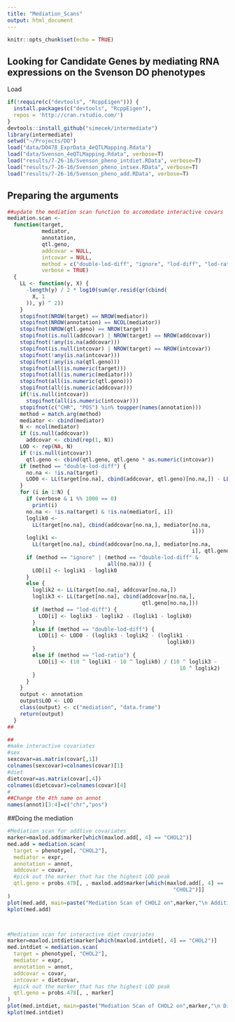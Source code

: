 ```yaml
---
title: "Mediation_Scans"
output: html_document
---
```


```r
knitr::opts_chunk$set(echo = TRUE)
```

## Looking for Candidate Genes by mediating RNA expressions on the Svenson DO phenotypes

Load 
```r
if(!require(c("devtools", "RcppEigen"))) {
  install.packages(c("devtools", "RcppEigen"),
  repos = 'http://cran.rstudio.com/')
}
devtools::install_github("simecek/intermediate")
library(intermediate)
setwd("~/Projects/DO")
load("data/DO478_ExprData_4eQTLMapping.Rdata")
load("data/Svenson_4eQTLMapping.Rdata", verbose=T)
load("results/7-26-16/Svenson_pheno_intdiet.RData", verbose=T)
load("results/7-26-16/Svenson_pheno_intsex.RData", verbose=T)
load("results/7-26-16/Svenson_pheno_add.RData", verbose=T)
```

## Preparing the arguments
```r
##update the mediation scan function to accomodate interactive covars
mediation.scan <-
  function(target,
           mediator,
           annotation,
           qtl.geno,
           addcovar = NULL,
           intcovar = NULL,
           method = c("double-lod-diff", "ignore", "lod-diff", "lod-ratio"),
           verbose = TRUE)
  {
    LL <- function(y, X) {
      -length(y) / 2 * log10(sum(qr.resid(qr(cbind(
        X, 1
      )), y) ^ 2))
    }
    stopifnot(NROW(target) == NROW(mediator))
    stopifnot(NROW(annotation) == NCOL(mediator))
    stopifnot(NROW(qtl.geno) == NROW(target))
    stopifnot(is.null(addcovar) | NROW(target) == NROW(addcovar))
    stopifnot(!any(is.na(addcovar)))
    stopifnot(is.null(intcovar) | NROW(target) == NROW(intcovar))
    stopifnot(!any(is.na(intcovar)))
    stopifnot(!any(is.na(qtl.geno)))
    stopifnot(all(is.numeric(target)))
    stopifnot(all(is.numeric(mediator)))
    stopifnot(all(is.numeric(qtl.geno)))
    stopifnot(all(is.numeric(addcovar)))
    if(!is.null(intcovar))
      stopifnot(all(is.numeric(intcovar)))
    stopifnot(c("CHR", "POS") %in% toupper(names(annotation)))
    method = match.arg(method)
    mediator <- cbind(mediator)
    N <- ncol(mediator)
    if (is.null(addcovar))
      addcovar <- cbind(rep(1, N))
    LOD <- rep(NA, N)
    if (!is.null(intcovar))
      qtl.geno <- cbind(qtl.geno, qtl.geno * as.numeric(intcovar))
    if (method == "double-lod-diff") {
      no.na <- !is.na(target)
      LOD0 <- LL(target[no.na], cbind(addcovar, qtl.geno)[no.na,]) - LL(target[no.na], addcovar[no.na,])
    }
    for (i in 1:N) {
      if (verbose & i %% 1000 == 0)
        print(i)
      no.na <- !is.na(target) & !is.na(mediator[, i])
      loglik0 <-
        LL(target[no.na], cbind(addcovar[no.na,], mediator[no.na,
                                                           i]))
      loglik1 <-
        LL(target[no.na], cbind(addcovar[no.na,], mediator[no.na,
                                                           i], qtl.geno[no.na,]))
      if (method == "ignore" | (method == "double-lod-diff" &
                                all(no.na))) {
        LOD[i] <- loglik1 - loglik0
      }
      else {
        loglik2 <- LL(target[no.na], addcovar[no.na,])
        loglik3 <- LL(target[no.na], cbind(addcovar[no.na,],
                                           qtl.geno[no.na,]))
        if (method == "lod-diff") {
          LOD[i] <- loglik3 - loglik2 - (loglik1 - loglik0)
        }
        else if (method == "double-lod-diff") {
          LOD[i] <- LOD0 - (loglik3 - loglik2 - (loglik1 -
                                                   loglik0))
        }
        else if (method == "lod-ratio") {
          LOD[i] <- (10 ^ loglik1 - 10 ^ loglik0) / (10 ^ loglik3 -
                                                       10 ^ loglik2)
        }
      }
    }
    output <- annotation
    output$LOD <- LOD
    class(output) <- c("mediation", "data.frame")
    return(output)
  }
##

##
#make interactive covariates
#sex
sexcovar=as.matrix(covar[,1])
colnames(sexcovar)=colnames(covar)[1]
#diet
dietcovar=as.matrix(covar[,4])
colnames(dietcovar)=colnames(covar)[4]
#
##Change the 4th name on annot
names(annot)[3:4]=c("chr","pos")

```

##Doing the mediation
```r
#Mediation scan for addtive covariates
marker=maxlod.add$marker[which(maxlod.add[, 4] == "CHOL2")]
med.add = mediation.scan(
  target = phenotype[, "CHOL2"],
  mediator = expr,
  annotation = annot,
  addcovar = covar,
  #pick out the marker that has the highest LOD peak
  qtl.geno = probs.478[, , maxlod.add$marker[which(maxlod.add[, 4] ==
                                                     "CHOL2")]]
)
plot(med.add, main=paste("Mediation Scan of CHOL2 on",marker,"\n Additive" ))
kplot(med.add)



#Mediation scan for interactive diet covariates
marker=maxlod.intdiet$marker[which(maxlod.intdiet[, 4] == "CHOL2")]
med.intdiet = mediation.scan(
  target = phenotype[, "CHOL2"],
  mediator = expr,
  annotation = annot,
  addcovar = covar,
  intcovar = dietcovar,
  #pick out the marker that has the highest LOD peak
  qtl.geno = probs.478[, , marker]
)
plot(med.intdiet, main=paste("Mediation Scan of CHOL2 on",marker,"\n Diet Interactive"))
kplot(med.intdiet)
```
